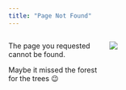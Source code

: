 ```yaml
---
title: "Page Not Found"
---
```


:::::: {.columns}
::: {.column width="35%"}

The page you requested cannot be found.

Maybe it missed the forest for the trees 😉

:::
::: {.column width="60%"}

![](images/picture_404.jpg)

:::
::::::